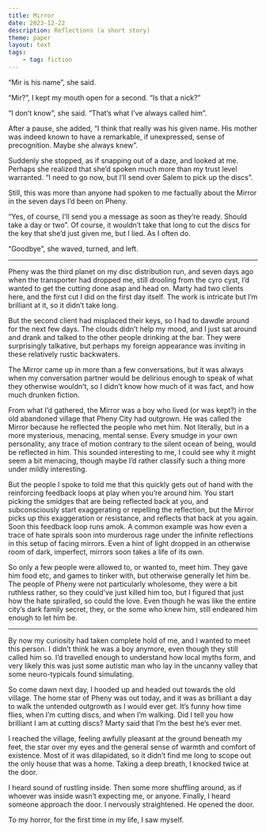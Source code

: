```yaml
---
title: Mirror
date: 2023-12-22
description: Reflections (a short story)
theme: paper
layout: text
tags:
    - tag: fiction
---
```


“Mir is his name”, she said.

“Mir?”, I kept my mouth open for a second. “Is that a nick?”

“I don’t know”, she said. “That’s what I’ve always called him”.

After a pause, she added, “I think that really was his given name. His mother
was indeed known to have a remarkable, if unexpressed, sense of precognition.
Maybe she always knew”.

Suddenly she stopped, as if snapping out of a daze, and looked at me. Perhaps
she realized that she’d spoken much more than my trust level warranted. “I need
to go now, but I’ll send over Salem to pick up the discs”.

Still, this was more than anyone had spoken to me factually about the Mirror in
the seven days I’d been on Pheny.

“Yes, of course, I’ll send you a message as soon as they’re ready. Should take a
day or two”. Of course, it wouldn’t take that long to cut the discs for the key
that she’d just given me, but I lied. As I often do.

“Goodbye”, she waved, turned, and left.

---

Pheny was the third planet on my disc distribution run, and seven days ago when
the transporter had dropped me, still drooling from the cyro cyst, I’d wanted to
get the cutting done asap and head on. Marty had two clients here, and the first
cut I did on the first day itself. The work is intricate but I’m brilliant at
it, so it didn’t take long.

But the second client had misplaced their keys, so I had to dawdle around for
the next few days. The clouds didn’t help my mood, and I just sat around and
drank and talked to the other people drinking at the bar. They were surprisingly
talkative, but perhaps my foreign appearance was inviting in these relatively
rustic backwaters.

The Mirror came up in more than a few conversations, but it was always when my
conversation partner would be delirious enough to speak of what they otherwise
wouldn’t, so I didn’t know how much of it was fact, and how much drunken
fiction.

From what I’d gathered, the Mirror was a boy who lived (or was kept?) in the old
abandoned village that Pheny City had outgrown. He was called the Mirror because
he reflected the people who met him. Not literally, but in a more mysterious,
menacing, mental sense. Every smudge in your own personality, any trace of
motion contrary to the silent ocean of being, would be reflected in him. This
sounded interesting to me, I could see why it might seem a bit menacing, though
maybe I’d rather classify such a thing more under mildly interesting.

But the people I spoke to told me that this quickly gets out of hand with the
reinforcing feedback loops at play when you’re around him. You start picking the
smidges that are being reflected back at you, and subconsciously start
exaggerating or repelling the reflection, but the Mirror picks up this
exaggeration or resistance, and reflects that back at you again. Soon this
feedback loop runs amok. A common example was how even a trace of hate spirals
soon into murderous rage under the infinite reflections in this setup of facing
mirrors. Even a hint of light dropped in an otherwise room of dark, imperfect,
mirrors soon takes a life of its own.

So only a few people were allowed to, or wanted to, meet him. They gave him food
etc, and games to tinker with, but otherwise generally let him be. The people of
Pheny were not particularly wholesome, they were a bit ruthless rather, so they
could’ve just killed him too, but I figured that just how the hate spiralled, so
could the love. Even though he was like the entire city’s dark family secret,
they, or the some who knew him, still endeared him enough to let him be.

---

By now my curiosity had taken complete hold of me, and I wanted to meet this
person. I didn’t think he was a boy anymore, even though they still called him
so. I’d travelled enough to understand how local myths form, and very likely
this was just some autistic man who lay in the uncanny valley that some
neuro-typicals found simulating.

So come dawn next day, I hooded up and headed out towards the old village. The
home star of Pheny was out today, and it was as brilliant a day to walk the
untended outgrowth as I would ever get. It’s funny how time flies, when I’m
cutting discs, and when I’m walking. Did I tell you how brilliant I am at
cutting discs? Marty said that I’m the best he’s ever met.

I reached the village, feeling awfully pleasant at the ground beneath my feet,
the star over my eyes and the general sense of warmth and comfort of existence.
Most of it was dilapidated, so it didn’t find me long to scope out the only
house that was a home. Taking a deep breath, I knocked twice at the door.

I heard sound of rustling inside. Then some more shuffling around, as if whoever
was inside wasn’t expecting me, or anyone. Finally, I heard someone approach the
door. I nervously straightened. He opened the door.

To my horror, for the first time in my life, I saw myself.
